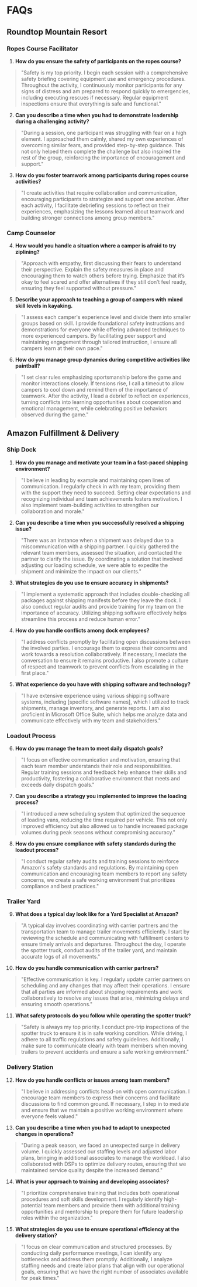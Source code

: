 # FAQs

## Roundtop Mountain Resort

### Ropes Course Facilitator

01. **How do you ensure the safety of participants on the ropes course?**

> "Safety is my top priority. I begin each session with a comprehensive safety briefing covering equipment use and emergency procedures. Throughout the activity, I continuously monitor participants for any signs of distress and am prepared to respond quickly to emergencies, including executing rescues if necessary. Regular equipment inspections ensure that everything is safe and functional."

02. **Can you describe a time when you had to demonstrate leadership during a challenging activity?**

> "During a session, one participant was struggling with fear on a high element. I approached them calmly, shared my own experiences of overcoming similar fears, and provided step-by-step guidance. This not only helped them complete the challenge but also inspired the rest of the group, reinforcing the importance of encouragement and support."

03. **How do you foster teamwork among participants during ropes course activities?**

> "I create activities that require collaboration and communication, encouraging participants to strategize and support one another. After each activity, I facilitate debriefing sessions to reflect on their experiences, emphasizing the lessons learned about teamwork and building stronger connections among group members."

### Camp Counselor

04. **How would you handle a situation where a camper is afraid to try ziplining?**

> "Approach with empathy, first discussing their fears to understand their perspective. Explain the safety measures in place and encouraging them to watch others before trying. Emphasize that it’s okay to feel scared and offer alternatives if they still don’t feel ready, ensuring they feel supported without pressure."

05. **Describe your approach to teaching a group of campers with mixed skill levels in kayaking.**

> "I assess each camper's experience level and divide them into smaller groups based on skill. I provide foundational safety instructions and demonstrations for everyone while offering advanced techniques to more experienced campers. By facilitating peer support and maintaining engagement through tailored instruction, I ensure all campers learn at their own pace."

06. **How do you manage group dynamics during competitive activities like paintball?**

> "I set clear rules emphasizing sportsmanship before the game and monitor interactions closely. If tensions rise, I call a timeout to allow campers to cool down and remind them of the importance of teamwork. After the activity, I lead a debrief to reflect on experiences, turning conflicts into learning opportunities about cooperation and emotional management, while celebrating positive behaviors observed during the game."

## Amazon Fulfillment & Delivery

### Ship Dock

01. **How do you manage and motivate your team in a fast-paced shipping environment?**

> "I believe in leading by example and maintaining open lines of communication. I regularly check in with my team, providing them with the support they need to succeed. Setting clear expectations and recognizing individual and team achievements fosters motivation. I also implement team-building activities to strengthen our collaboration and morale."

02. **Can you describe a time when you successfully resolved a shipping issue?**

> "There was an instance when a shipment was delayed due to a miscommunication with a shipping partner. I quickly gathered the relevant team members, assessed the situation, and contacted the partner to clarify the issue. By coordinating a solution that involved adjusting our loading schedule, we were able to expedite the shipment and minimize the impact on our clients."

03. **What strategies do you use to ensure accuracy in shipments?**

> "I implement a systematic approach that includes double-checking all packages against shipping manifests before they leave the dock. I also conduct regular audits and provide training for my team on the importance of accuracy. Utilizing shipping software effectively helps streamline this process and reduce human error."

04. **How do you handle conflicts among dock employees?**

> "I address conflicts promptly by facilitating open discussions between the involved parties. I encourage them to express their concerns and work towards a resolution collaboratively. If necessary, I mediate the conversation to ensure it remains productive. I also promote a culture of respect and teamwork to prevent conflicts from escalating in the first place."

05. **What experience do you have with shipping software and technology?**

> "I have extensive experience using various shipping software systems, including [specific software names], which I utilized to track shipments, manage inventory, and generate reports. I am also proficient in Microsoft Office Suite, which helps me analyze data and communicate effectively with my team and stakeholders."

### Loadout Process

06. **How do you manage the team to meet daily dispatch goals?**

> "I focus on effective communication and motivation, ensuring that each team member understands their role and responsibilities. Regular training sessions and feedback help enhance their skills and productivity, fostering a collaborative environment that meets and exceeds daily dispatch goals."

07. **Can you describe a strategy you implemented to improve the loading process?**

> "I introduced a new scheduling system that optimized the sequence of loading vans, reducing the time required per vehicle. This not only improved efficiency but also allowed us to handle increased package volumes during peak seasons without compromising accuracy."

08. **How do you ensure compliance with safety standards during the loadout process?**

> "I conduct regular safety audits and training sessions to reinforce Amazon's safety standards and regulations. By maintaining open communication and encouraging team members to report any safety concerns, we create a safe working environment that prioritizes compliance and best practices."

### Trailer Yard

09. **What does a typical day look like for a Yard Specialist at Amazon?**

> "A typical day involves coordinating with carrier partners and the transportation team to manage trailer movements efficiently. I start by reviewing the schedule and communicating with fulfillment centers to ensure timely arrivals and departures. Throughout the day, I operate the spotter truck, conduct audits of the trailer yard, and maintain accurate logs of all movements."

10. **How do you handle communication with carrier partners?**

> "Effective communication is key. I regularly update carrier partners on scheduling and any changes that may affect their operations. I ensure that all parties are informed about shipping requirements and work collaboratively to resolve any issues that arise, minimizing delays and ensuring smooth operations."

11. **What safety protocols do you follow while operating the spotter truck?**

> "Safety is always my top priority. I conduct pre-trip inspections of the spotter truck to ensure it is in safe working condition. While driving, I adhere to all traffic regulations and safety guidelines. Additionally, I make sure to communicate clearly with team members when moving trailers to prevent accidents and ensure a safe working environment."

### Delivery Station

12. **How do you handle conflicts or issues among team members?**

> "I believe in addressing conflicts head-on with open communication. I encourage team members to express their concerns and facilitate discussions to find common ground. If necessary, I step in to mediate and ensure that we maintain a positive working environment where everyone feels valued."

13. **Can you describe a time when you had to adapt to unexpected changes in operations?**

> "During a peak season, we faced an unexpected surge in delivery volume. I quickly assessed our staffing levels and adjusted labor plans, bringing in additional associates to manage the workload. I also collaborated with DSPs to optimize delivery routes, ensuring that we maintained service quality despite the increased demand."

14. **What is your approach to training and developing associates?**

> "I prioritize comprehensive training that includes both operational procedures and soft skills development. I regularly identify high-potential team members and provide them with additional training opportunities and mentorship to prepare them for future leadership roles within the organization."

15. **What strategies do you use to ensure operational efficiency at the delivery station?**

> "I focus on clear communication and structured processes. By conducting daily performance meetings, I can identify any bottlenecks and address them promptly. Additionally, I analyze staffing needs and create labor plans that align with our operational goals, ensuring that we have the right number of associates available for peak times."